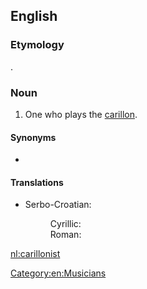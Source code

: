 ==English==

===Etymology===
{{suffix|carillon|ist}}.

===Noun===
{{en-noun}}

# One who plays the [[carillon]].

====Synonyms====
* {{l/en|carillonneur}}

====Translations====
{{trans-top|one who plays the carillon}}
* Serbo-Croatian:
*: Cyrillic: {{t|sh|звонар|m|sc=Cyrl}}
*: Roman: {{t|sh|zvonar|m|sc=Latn}}
{{trans-mid}}
{{trans-bottom}}

[[Category:en:Musicians]]

[[nl:carillonist]]
